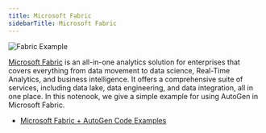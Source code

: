 ```yaml
---
title: Microsoft Fabric
sidebarTitle: Microsoft Fabric
---
```


![Fabric Example](img/ecosystem-fabric.png)

[Microsoft Fabric](https://learn.microsoft.com/en-us/fabric/get-started/microsoft-fabric-overview) is an all-in-one analytics solution for enterprises that covers everything from data movement to data science, Real-Time Analytics, and business intelligence. It offers a comprehensive suite of services, including data lake, data engineering, and data integration, all in one place. In this notenook, we give a simple example for using AutoGen in Microsoft Fabric.

- [Microsoft Fabric + AutoGen Code Examples](https://github.com/ag2ai/ag2/blob/main/notebook/agentchat_microsoft_fabric.ipynb)
